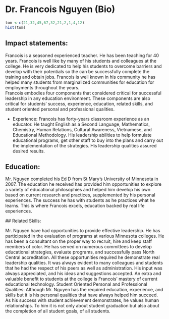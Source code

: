 # Dr. Francois Nguyen (Bio)

```r
tom <-c(21,32,45,67,32,21,2,1,4,12)
hist(tom)
```
## Impact statements:  
Francois is a seasoned experienced teacher. He has been teaching for 40 years. Francois is well like by many of his students and colleagues at the college. He is very dedicated to help his students to overcome barriers and develop with their potentials so the can be successfully complete the training and obtain jobs. Francois is well known in his community he has helped many students from marginalized communities for education for employments throughout the years.  
Francois embodies four components that considered critical for successful leadership in any education environment. These components are also critical for students’ success, experience, education, related skills, and student oriented personal and professional qualities.

- Experience:  Francois has forty-years classroom experience as an educator. He taught English as a Second Language, Mathematics, Chemistry, Human Relations, Cultural Awareness, Vietnamese, and Educational Methodology. His leadership abilities to help formulate educational programs, get other staff to buy into the plans and carry out the implementation of the strategies.  His leadership qualities assured desired results.  

## Education: 

Mr. Nguyen completed his Ed D from St Mary’s University of Minnesota in 2007.   The education he received has provided him opportunities to explore a variety of educational philosophies and helped him develop his own based on current research and practices, supplemented by his personal experiences.  The success he has with students as he practices what he learns.  This is where Francois excels, education backed by real life experiences.  

 ##  Related Skills: 
 
 Mr. Nguyen have had opportunities to provide effective leadership.  He has participated in the evaluation of programs at various Minnesota colleges.  He has been a consultant on the proper way to recruit, hire and keep staff members of color.  He has served on numerous committees to develop educational strategies, evaluate programs, and successfully pass North Central accreditation.  All these opportunities required he demonstrate real leadership qualities.  It was always evident to many colleagues and students that he had the respect of his peers as well as administration.  His input was always appreciated, and his ideas and suggestions accepted.  An extra and valuable benefit to students at the college is Francois’ mastery of current educational technology.
Student Oriented Personal and Professional Qualities:  Although Mr. Nguyen has the required education, experience, and skills but it is his personal qualities that have always helped him succeed.  As his success with student achievement demonstrates, he values human relationships. To him it is not only about student graduation but also about the completion of all student goals, of all students.



